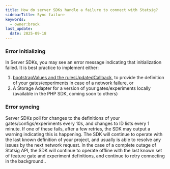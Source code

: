 ```yaml
---
title: How do server SDKs handle a failure to connect with Statsig?
sidebarTitle: Sync failure
keywords:
  - owner:brock
last_update:
  date: 2025-09-18
---
```


### Error Initializing

In Server SDKs, you may see an error message indicating that initialization failed.  It is best practice to implement either:

1. [bootstrapValues and the rulesUpdatedCallback](/server/nodejsServerSDK#statsig-options), to provide the definition of your gates/experiments in case of a network failure, or
2. A Storage Adapter for a version of your gates/experiments locally (available in the PHP SDK, coming soon to others)

### Error syncing

Server SDKs poll for changes to the definitions of your gates/configs/experiments every 10s, and changes to ID lists every 1 minute.
If one of these fails, after a few retries, the SDK may output a warning indicating this is happening.  The SDK will continue to operate with the last known definition of your project, and usually is able
to resolve any issues by the next network request.  In the case of a complete outage of Statsig API, the SDK will continue to operate offline with the last known set of feature gate and experiment definitions, and continue to retry connecting in the background..
